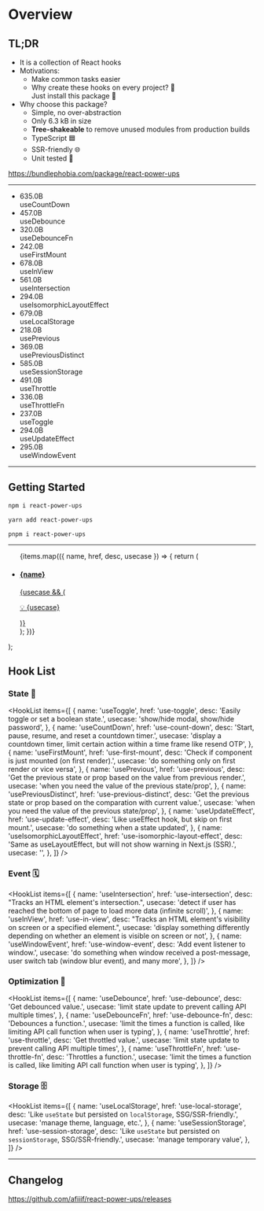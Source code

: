 
# Overview

## TL;DR

<ul className="text-xl pb-4 [&>li]:pb-3 [&>li>ul]:text-lg">
  <li>It is a collection of React hooks</li>
  <li>
    Motivations:
    <ul>
      <li>Make common tasks easier</li>
      <li className="italic">
        Why create these hooks on every project? 🐌
        <br />
        Just install this package 🚀
      </li>
    </ul>
  </li>
  <li>
    Why choose this package?
    <ul>
      <li>Simple, no over-abstraction</li>
      <li>Only 6.3 kB in size</li>
      <li>
        <strong>Tree-shakeable</strong> to remove unused modules from production builds
      </li>
      <li>TypeScript 🟦</li>
      <li>SSR-friendly 🌐</li>
      <li>Unit tested 🧪</li>
    </ul>
  </li>
</ul>

<section className="shadow-md border border-solid border-[--ifm-color-gray-200] rounded-lg overflow-hidden">

<div className="px-4 py-2.5 bg-[--ifm-color-emphasis-100]">
  <a
    href="https://bundlephobia.com/package/react-power-ups"
    target="_blank"
    rel="noopener noreferrer"
  >
    https://bundlephobia.com/package/react-power-ups
  </a>
</div>

<hr className="my-0" />

<ul className="list-none bundle-size px-4 py-2.5">
  <li>
    <span>
      635.0<span>B</span>
    </span>
    <div>useCountDown</div>
  </li>
  <li>
    <span>
      457.0<span>B</span>
    </span>
    <div>useDebounce</div>
  </li>
  <li>
    <span>
      320.0<span>B</span>
    </span>
    <div>useDebounceFn</div>
  </li>
  <li>
    <span>
      242.0<span>B</span>
    </span>
    <div>useFirstMount</div>
  </li>
  <li>
    <span>
      678.0<span>B</span>
    </span>
    <div>useInView</div>
  </li>
  <li>
    <span>
      561.0<span>B</span>
    </span>
    <div>useIntersection</div>
  </li>
  <li>
    <span>
      294.0<span>B</span>
    </span>
    <div>useIsomorphicLayoutEffect</div>
  </li>
  <li>
    <span>
      679.0<span>B</span>
    </span>
    <div>useLocalStorage</div>
  </li>
  <li>
    <span>
      218.0<span>B</span>
    </span>
    <div>usePrevious</div>
  </li>
  <li>
    <span>
      369.0<span>B</span>
    </span>
    <div>usePreviousDistinct</div>
  </li>
  <li>
    <span>
      585.0<span>B</span>
    </span>
    <div>useSessionStorage</div>
  </li>
  <li>
    <span>
      491.0<span>B</span>
    </span>
    <div>useThrottle</div>
  </li>
  <li>
    <span>
      336.0<span>B</span>
    </span>
    <div>useThrottleFn</div>
  </li>
  <li>
    <span>
      237.0<span>B</span>
    </span>
    <div>useToggle</div>
  </li>
  <li>
    <span>
      294.0<span>B</span>
    </span>
    <div>useUpdateEffect</div>
  </li>
  <li>
    <span>
      295.0<span>B</span>
    </span>
    <div>useWindowEvent</div>
  </li>
</ul>

</section>

<hr className="custom-hr" />

## Getting Started

<Tabs>
<TabItem value="npm" label="npm">

```bash
npm i react-power-ups
```

</TabItem>
<TabItem value="yarn" label="yarn" default>

```bash
yarn add react-power-ups
```

</TabItem>
<TabItem value="pnpm" label="pnpm">

```bash
pnpm i react-power-ups
```

</TabItem>
</Tabs>

<hr className="custom-hr" />

  <ul className="list-none pl-0">
    {items.map(({ name, href, desc, usecase }) => {
      return (
        <li key={name} className="mb-5">
          <a
            href={`/docs/${href}`}
            className="block hover:no-underline shadow-md border border-solid border-[--ifm-color-gray-200] rounded-lg hover:border-[--ifm-color-primary] relative left-0 hover:left-3 transition-all overflow-hidden group"
          >
            <h4 className="p-4 pb-0 mb-1 text-lg text-[--ifm-color-primary-darker]">{name}</h4>
            <div
              className="px-4 pb-3 text-[--ifm-font-color-base]"
              dangerouslySetInnerHTML={{ __html: desc }}
            />
            {usecase && (
              <p className="mb-0 px-4 py-2 text-[--ifm-color-gray-700] bg-[--ifm-color-gray-100] text-sm group-hover:bg-[--ifm-color-primary] group-hover:text-[--ifm-color-secondary] dark:group-hover:text-[--ifm-color-gray-800]">
                💡 {usecase}
              </p>
            )}
          </a>
        </li>
      );
    })}
  </ul>
);

## Hook List

[img-demo]: https://img.shields.io/badge/demo-%20%20%20%F0%9F%9A%80-green.svg

### State 🚥

<HookList
  items={[
    {
      name: 'useToggle',
      href: 'use-toggle',
      desc: 'Easily toggle or set a boolean state.',
      usecase: 'show/hide modal, show/hide password',
    },
    {
      name: 'useCountDown',
      href: 'use-count-down',
      desc: 'Start, pause, resume, and reset a countdown timer.',
      usecase:
        'display a countdown timer, limit certain action within a time frame like resend OTP',
    },
    {
      name: 'useFirstMount',
      href: 'use-first-mount',
      desc: 'Check if component is just mounted (on first render).',
      usecase: 'do something only on first render or vice versa',
    },
    {
      name: 'usePrevious',
      href: 'use-previous',
      desc: 'Get the previous state or prop based on the value from previous render.',
      usecase: 'when you need the value of the previous state/prop',
    },
    {
      name: 'usePreviousDistinct',
      href: 'use-previous-distinct',
      desc: 'Get the previous state or prop based on the comparation with current value.',
      usecase: 'when you need the value of the previous state/prop',
    },
    {
      name: 'useUpdateEffect',
      href: 'use-update-effect',
      desc: 'Like useEffect hook, but skip on first mount.',
      usecase: 'do something when a state updated',
    },
    {
      name: 'useIsomorphicLayoutEffect',
      href: 'use-isomorphic-layout-effect',
      desc: 'Same as useLayoutEffect, but will not show warning in Next.js (SSR).',
      usecase: '',
    },
  ]}
/>

### Event 🗓

<HookList
  items={[
    {
      name: 'useIntersection',
      href: 'use-intersection',
      desc: "Tracks an HTML element's intersection.",
      usecase: 'detect if user has reached the bottom of page to load more data (infinite scroll)',
    },
    {
      name: 'useInView',
      href: 'use-in-view',
      desc: "Tracks an HTML element's visibility on screen or a specified element.",
      usecase:
        'display something differently depending on whether an element is visible on screen or not',
    },
    {
      name: 'useWindowEvent',
      href: 'use-window-event',
      desc: 'Add event listener to window.',
      usecase:
        'do something when window received a post-message, user switch tab (window blur event), and many more',
    },
  ]}
/>

### Optimization 🚀

<HookList
  items={[
    {
      name: 'useDebounce',
      href: 'use-debounce',
      desc: 'Get debounced value.',
      usecase: 'limit state update to prevent calling API multiple times',
    },
    {
      name: 'useDebounceFn',
      href: 'use-debounce-fn',
      desc: 'Debounces a function.',
      usecase:
        'limit the times a function is called, like limiting API call function when user is typing',
    },
    {
      name: 'useThrottle',
      href: 'use-throttle',
      desc: 'Get throttled value.',
      usecase: 'limit state update to prevent calling API multiple times',
    },
    {
      name: 'useThrottleFn',
      href: 'use-throttle-fn',
      desc: 'Throttles a function.',
      usecase:
        'limit the times a function is called, like limiting API call function when user is typing',
    },
  ]}
/>

### Storage 🗄

<HookList
  items={[
    {
      name: 'useLocalStorage',
      href: 'use-local-storage',
      desc: 'Like <code>useState</code> but persisted on <code>localStorage</code>, SSG/SSR-friendly.',
      usecase: 'manage theme, language, etc.',
    },
    {
      name: 'useSessionStorage',
      href: 'use-session-storage',
      desc: 'Like <code>useState</code> but persisted on <code>sessionStorage</code>, SSG/SSR-friendly.',
      usecase: 'manage temporary value',
    },
  ]}
/>

<hr className="custom-hr" />

## Changelog

https://github.com/afiiif/react-power-ups/releases
